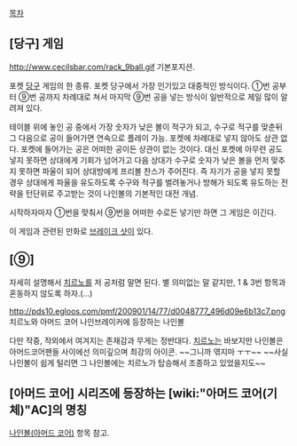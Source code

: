 [[목차]]
== [당구] 게임 ==
http://www.cecilsbar.com/rack_9ball.gif
기본포지션.

포켓 [[당구]] 게임의 한 종류. 포켓 당구에서 가장 인기있고 대중적인 방식이다. ①번 공부터 ⑨번 공까지 차례대로 쳐서 마지막 ⑨번 공을 넣는 방식이 일반적으로 제일 많이 알려져 있다.

테이블 위에 놓인 공 중에서 가장 숫자가 낮은 볼이 적구가 되고, 수구로 적구를 맞춘뒤 그 다음으로 공이 들어가면 연속으로 플레이 가능. 포켓에 차례대로 넣지 않아도 상관 없다. 포켓에 들어가는 공은 어떠한 공이든 상관이 없는 것이다. 대신 포켓에 아무런 공도 넣지 못하면 상대에게 기회가 넘어가고 다음 상대가 수구로 숫자가 낮은 볼을 먼저 맞추지 못하면 파울이 되어 상대방에게 프리볼 찬스가 주어진다. 즉 자기가 공을 넣지 못할 경우 상대에게 파울을 유도하도록 수구와 적구를 벌려놓거나 방해가 되도록 유도하는 전략을 턴단위로 주고받는 것이 나인볼의 기본적인 대전 개념.

시작하자마자 ①번을 맞춰서 ⑨번을 어떠한 수로든 넣기만 하면 그 게임은 이긴다.

이 게임과 관련된 만화로 [[브레이크 샷]]이 있다.
== [⑨] ==
자세히 설명해서 [[치르노]]를 저 공처럼 말면 된다.
별 의미없는 말 같지만, 1 & 3번 항목과 혼동하지 않도록 하자.(...)

http://pds10.egloos.com/pmf/200901/14/77/d0048777_496d09e6b13c7.png
치르노와 아머드 코어 나인브레이커에 등장하는 나인볼

다만 작중, 작외에서 여겨지는 존재감과 무게는 정반대다. [[치르노]]는 바보지만 나인볼은 아머드코어팬들 사이에선 의미깊으며 최강의 아이콘. ~~그니까 엮지마 ㅜㅜ~~ ~~사실 나인볼이 쉽게 털리면 그 나인볼에는 치르노가 탑승해서 조종하고 있었을지도~~

== [아머드 코어] 시리즈에 등장하는 [wiki:"아머드 코어(기체)"AC]의 명칭 ==
[[나인볼(아머드 코어)]] 항목 참고.
